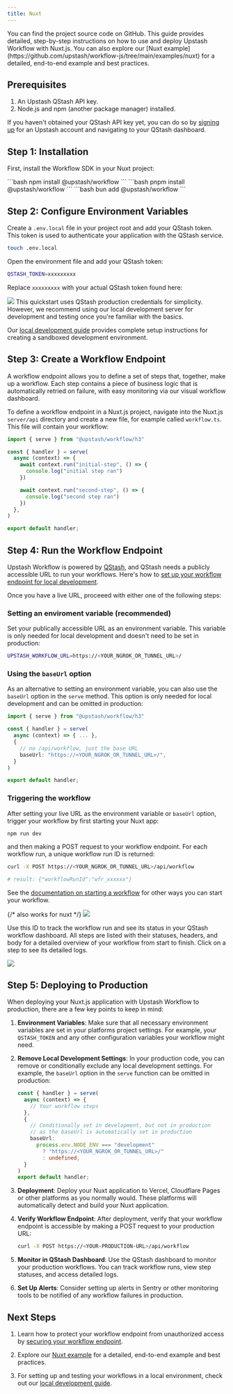 ```yaml
---
title: Nuxt
---
```


<Card title="GitHub Repository" icon="github" href="https://github.com/upstash/workflow-js/tree/main/examples/nuxt" horizontal>
  You can find the project source code on GitHub.
</Card>
This guide provides detailed, step-by-step instructions on how to use and deploy Upstash Workflow with Nuxt.js. You can also explore our [Nuxt example](https://github.com/upstash/workflow-js/tree/main/examples/nuxt) for a detailed, end-to-end example and best practices.

## Prerequisites

1. An Upstash QStash API key.
2. Node.js and npm (another package manager) installed.

If you haven't obtained your QStash API key yet, you can do so by [signing up](https://console.upstash.com/login) for an Upstash account and navigating to your QStash dashboard.

## Step 1: Installation

First, install the Workflow SDK in your Nuxt project:

<Tabs>
  <Tab title="npm">
  ```bash
  npm install @upstash/workflow
  ```
  </Tab>
  <Tab title="pnpm">
  ```bash
  pnpm install @upstash/workflow
  ```
  </Tab>
  <Tab title="bun">
  ```bash
  bun add @upstash/workflow
  ```
  </Tab>
</Tabs>


## Step 2: Configure Environment Variables

Create a `.env.local` file in your project root and add your QStash token. This token is used to authenticate your application with the QStash service.

```bash Terminal
touch .env.local
```

Open the environment file and add your QStash token:

```bash .env.local
QSTASH_TOKEN=xxxxxxxxx
```

Replace `xxxxxxxxx` with your actual QStash token found here:

<Frame>
  <img src="/img/qstash-workflow/qstash_token.png" />
</Frame>

<Note>
  This quickstart uses QStash production credentials for simplicity. However, we recommend using our local development server for development and testing once you're familiar with the basics.
  
  Our [local development guide](/workflow/howto/local-development) provides complete setup instructions for creating a sandboxed development environment.
</Note>

## Step 3: Create a Workflow Endpoint

A workflow endpoint allows you to define a set of steps that, together, make up a workflow. Each step contains a piece of business logic that is automatically retried on failure, with easy monitoring via our visual workflow dashboard.

To define a workflow endpoint in a Nuxt.js project, navigate into the Nuxt.js `server/api` directory and create a new file, for example called `workflow.ts`. This file will contain your workflow:

```typescript server/api/workflow.ts
import { serve } from "@upstash/workflow/h3"

const { handler } = serve(
  async (context) => {
    await context.run("initial-step", () => {
      console.log("initial step ran")
    })

    await context.run("second-step", () => {
      console.log("second step ran")
    })
  },
)

export default handler;
```

## Step 4: Run the Workflow Endpoint

Upstash Workflow is powered by [QStash](/qstash/overall/getstarted), and QStash needs a publicly accessible URL to run your workflows. Here's how to [set up your workflow endpoint for local development](/workflow/howto/local-development).

Once you have a live URL, proceeed with either one of the following steps:

### Setting an enviroment variable (recommended)

Set your publically accessible URL as an environment variable. This variable is only needed for local development and doesn't need to be set in production:

```bash .env.local
UPSTASH_WORKFLOW_URL=https://<YOUR_NGROK_OR_TUNNEL_URL>/
```

### Using the `baseUrl` option

As an alternative to setting an environment variable, you can also use the `baseUrl` option in the `serve` method. This option is only needed for local development and can be omitted in production:

```typescript server/api/workflow.ts
import { serve } from "@upstash/workflow/h3"

const { handler } = serve(
  async (context) => { ... },
  {
    // no /api/workflow, just the base URL
    baseUrl: "https://<YOUR_NGROK_OR_TUNNEL_URL>/",
  }
)

export default handler;
```

### Triggering the workflow

After setting your live URL as the environment variable or `baseUrl` option, trigger your workflow by first starting your Nuxt app:

```bash Terminal
npm run dev
```

and then making a POST request to your workflow endpoint. For each workflow run, a unique workflow run ID is returned:

```bash Terminal
curl -X POST https://<YOUR_NGROK_OR_TUNNEL_URL>/api/workflow

# result: {"workflowRunId":"wfr_xxxxxx"}
```

See the [documentation on starting a workflow](/workflow/howto/start) for other ways you can start your workflow.

<Frame>
  {/* also works for nuxt */}
  <img src="/img/qstash-workflow/nextjs_local_request.png" />
</Frame>

Use this ID to track the workflow run and see its status in your QStash workflow dashboard. All steps are listed with their statuses, headers, and body for a detailed overview of your workflow from start to finish. Click on a step to see its detailed logs.

<Frame>
  <img src="/img/qstash-workflow/dashboard.png" />
</Frame>

## Step 5: Deploying to Production

When deploying your Nuxt.js application with Upstash Workflow to production, there are a few key points to keep in mind:

1. **Environment Variables**: Make sure that all necessary environment variables are set in your platforms project settings. For example, your `QSTASH_TOKEN` and any other configuration variables your workflow might need.

2. **Remove Local Development Settings**: In your production code, you can remove or conditionally exclude any local development settings. For example, the `baseUrl` option in the `serve` function can be omitted in production:

   ```typescript server/api/workflow.ts
   const { handler } = serve(
     async (context) => {
       // Your workflow steps
     },
     {
       // Conditionally set in development, but not in production
       // as the baseUrl is automatically set in production
       baseUrl:
         process.env.NODE_ENV === "development"
           ? "https://<YOUR_NGROK_OR_TUNNEL_URL>/"
           : undefined,
     }
   )
   export default handler;
   ```

3. **Deployment**: Deploy your Nuxt application to Vercel, Cloudflare Pages or other platforms as you normally would. These platforms will automatically detect and build your Nuxt application.

4. **Verify Workflow Endpoint**: After deployment, verify that your workflow endpoint is accessible by making a POST request to your production URL:

   ```bash Terminal
   curl -X POST https://<YOUR-PRODUCTION-URL>/api/workflow
   ```

5. **Monitor in QStash Dashboard**: Use the QStash dashboard to monitor your production workflows. You can track workflow runs, view step statuses, and access detailed logs.

6. **Set Up Alerts**: Consider setting up alerts in Sentry or other monitoring tools to be notified of any workflow failures in production.

## Next Steps

1. Learn how to protect your workflow endpoint from unauthorized access by [securing your workflow endpoint](/workflow/howto/security).

2. Explore our [Nuxt example](https://github.com/upstash/workflow-js/tree/main/examples/nuxt) for a detailed, end-to-end example and best practices.

3. For setting up and testing your workflows in a local environment, check out our [local development guide](/workflow/howto/local-development).